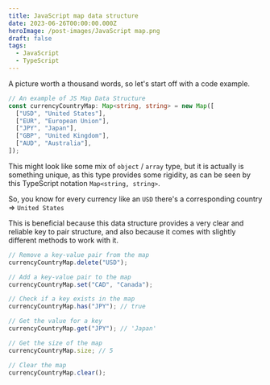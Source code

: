 ```yaml
---
title: JavaScript map data structure
date: 2023-06-26T00:00:00.000Z
heroImage: /post-images/JavaScript map.png
draft: false
tags:
  - JavaScript
  - TypeScript
---
```


A picture worth a thousand words, so let's start off with a code example.

```typescript
// An example of JS Map Data Structure
const currencyCountryMap: Map<string, string> = new Map([
  ["USD", "United States"],
  ["EUR", "European Union"],
  ["JPY", "Japan"],
  ["GBP", "United Kingdom"],
  ["AUD", "Australia"],
]);
```

This might look like some mix of `object` / `array` type, but it is actually is something unique, as this type provides some rigidity, as can be seen by this TypeScript notation `Map<string, string>`.

So, you know for every currency like an `USD` there's a corresponding country => `United States`

This is beneficial because this data structure provides a very clear and reliable key to pair structure, and also because it comes with slightly different methods to work with it.

```typescript
// Remove a key-value pair from the map
currencyCountryMap.delete("USD");

// Add a key-value pair to the map
currencyCountryMap.set("CAD", "Canada");

// Check if a key exists in the map
currencyCountryMap.has("JPY"); // true

// Get the value for a key
currencyCountryMap.get("JPY"); // 'Japan'

// Get the size of the map
currencyCountryMap.size; // 5

// Clear the map
currencyCountryMap.clear();
```
